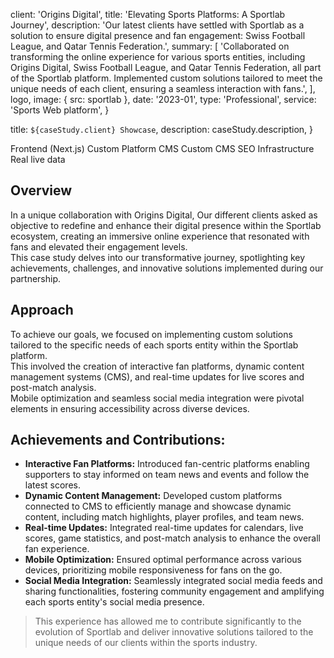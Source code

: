 
  client: 'Origins Digital',
  title: 'Elevating Sports Platforms: A Sportlab Journey',
  description:
    'Our latest clients have settled with Sportlab as a solution to ensure digital presence and fan engagement: Swiss Football League, and Qatar Tennis Federation.',
   summary: [
    'Collaborated on transforming the online experience for various sports entities, including Origins Digital, Swiss Football League, and Qatar Tennis Federation, all part of the Sportlab platform. Implemented custom solutions tailored to meet the unique needs of each client, ensuring a seamless interaction with fans.',
  ],
  logo,
  image: { src: sportlab },
  date: '2023-01',
  type: 'Professional',
  service: 'Sports Web platform',
}

  title: `${caseStudy.client} Showcase`,
  description: caseStudy.description,
}


<TagList>
  <TagListItem>Frontend (Next.js)</TagListItem>
  <TagListItem>Custom Platform CMS</TagListItem>
  <TagListItem>Custom CMS</TagListItem>
  <TagListItem>SEO</TagListItem>
  <TagListItem>Infrastructure</TagListItem>
  <TagListItem>Real live data</TagListItem>
</TagList>

## Overview

In a unique collaboration with Origins Digital, Our different clients asked as objective to redefine and enhance their digital presence within the Sportlab ecosystem, creating an immersive online experience that resonated with fans and elevated their engagement levels. 
<br />This case study delves into our transformative journey, spotlighting key achievements, challenges, and innovative solutions implemented during our partnership.

## Approach
To achieve our goals, we focused on implementing custom solutions tailored to the specific needs of each sports entity within the Sportlab platform.<br /> This involved the creation of interactive fan platforms, dynamic content management systems (CMS), and real-time updates for live scores and post-match analysis.<br /> Mobile optimization and seamless social media integration were pivotal elements in ensuring accessibility across diverse devices.


## Achievements and Contributions:

- **Interactive Fan Platforms:** Introduced fan-centric platforms enabling supporters to stay informed on team news and events and follow the latest scores.
- **Dynamic Content Management:** Developed custom platforms connected to CMS to efficiently manage and showcase dynamic content, including match highlights, player profiles, and team news.
- **Real-time Updates:** Integrated real-time updates for calendars, live scores, game statistics, and post-match analysis to enhance the overall fan experience.
- **Mobile Optimization:** Ensured optimal performance across various devices, prioritizing mobile responsiveness for fans on the go.
- **Social Media Integration:** Seamlessly integrated social media feeds and sharing functionalities, fostering community engagement and amplifying each sports entity's social media presence.


<Blockquote
  author={{ name: 'Victoria', role: 'Front-end developper' }}
  image={{ src: Victoria }}
>

  This experience has allowed me to contribute significantly to the evolution of Sportlab and deliver innovative solutions tailored to the unique needs of our clients within the sports industry.
</Blockquote>
